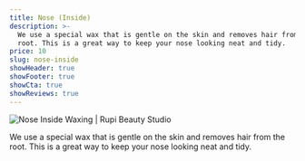 ```yaml
---
title: Nose (Inside)
description: >-
  We use a special wax that is gentle on the skin and removes hair from the
  root. This is a great way to keep your nose looking neat and tidy.
price: 10
slug: nose-inside
showHeader: true
showFooter: true
showCta: true
showReviews: true
---
```


![Nose Inside Waxing | Rupi Beauty Studio](/uploads/services/wax-sheet.webp 'Nose Inside Waxing  | Rupi Beauty Studio')

We use a special wax that is gentle on the skin and removes hair from the root. This is a great way to keep your nose looking neat and tidy.
